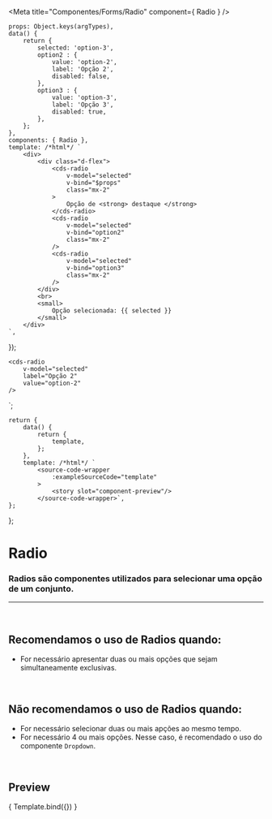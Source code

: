 
<Meta
	title="Componentes/Forms/Radio"
	component={ Radio }
/>

	props: Object.keys(argTypes),
	data() {
		return {
			selected: 'option-3',
			option2 : {
				value: 'option-2',
				label: 'Opção 2',
				disabled: false,
			},
			option3 : {
				value: 'option-3',
				label: 'Opção 3',
				disabled: true,
			},
		};
	},
	components: { Radio },
	template: /*html*/ `
		<div>
			<div class="d-flex">
				<cds-radio
					v-model="selected"
					v-bind="$props"
					class="mx-2"
				>
					Opção de <strong> destaque </strong>
				</cds-radio>
				<cds-radio
					v-model="selected"
					v-bind="option2"
					class="mx-2"
				/>
				<cds-radio
					v-model="selected"
					v-bind="option3"
					class="mx-2"
				/>
			</div>
			<br>
			<small>
				Opção selecionada: {{ selected }}
			</small>
		</div>
	`,
});

	<cds-radio
		v-model="selected"
		label="Opção 2"
		value="option-2"
	/>
`;

	return {
		data() {
			return {
				template,
			};
		},
		template: /*html*/ `
			<source-code-wrapper
				:exampleSourceCode="template"
			>
				<story slot="component-preview"/>
			</source-code-wrapper>`,
	};
};

# Radio

### Radios são componentes utilizados para selecionar uma opção de um conjunto.
---
<br />

## Recomendamos o uso de Radios quando:
- For necessário apresentar duas ou mais opções que sejam simultaneamente exclusivas.

<br />

## Não recomendamos o uso de Radios quando:
- For necessário selecionar duas ou mais apções ao mesmo tempo.
- For necessário 4 ou mais opções. Nesse caso, é recomendado o uso do componente `Dropdown`.

<br />

## Preview

<Canvas>
	<Story
		name="Radio"
		decorators={[docsDecorator]}
		args={{
			value: 'option-1',
			label: 'Opção 1',
			disabled: false,
		}}
	>
		{ Template.bind({}) }
	</Story>
</Canvas>

<ArgsTable story="Radio" />
